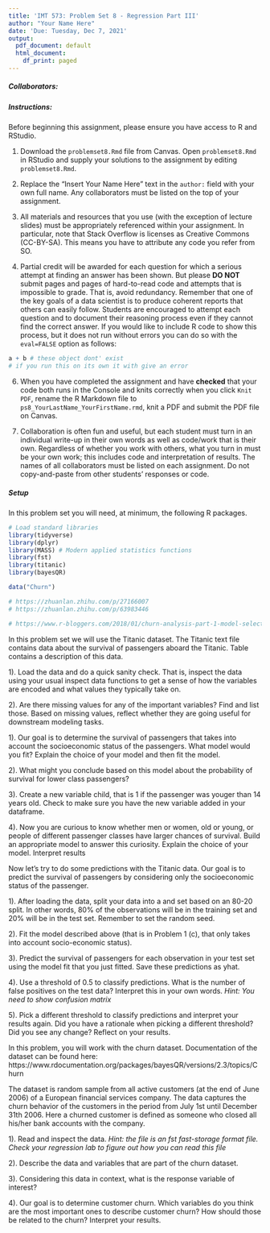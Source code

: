 ---
title: 'IMT 573: Problem Set 8 - Regression Part III'
author: "Your Name Here"
date: 'Due: Tuesday, Dec 7, 2021'
output:
  pdf_document: default
  html_document:
    df_print: paged
---

<!-- This syntax can be used to add comments that are ignored during knitting process. -->

##### Collaborators: <!-- BE SURE TO LIST ALL COLLABORATORS HERE! -->

##### Instructions:

Before beginning this assignment, please ensure you have access to R and RStudio. 

1. Download the `problemset8.Rmd` file from Canvas. Open `problemset8.Rmd` in RStudio and supply your solutions to the assignment by editing `problemset8.Rmd`. 


2. Replace the "Insert Your Name Here" text in the `author:` field with your own full name. Any collaborators must be listed on the top of your assignment. 

4. All materials and resources that you use (with the exception of lecture slides) must be appropriately referenced within your assignment. In particular, note that Stack Overflow is licenses as Creative Commons (CC-BY-SA). This means you have to attribute any code you refer from SO.

5. Partial credit will be awarded for each question for which a serious attempt at finding an answer has been shown. But please **DO NOT** submit pages and pages of hard-to-read code and attempts that is impossible to grade. That is, avoid redundancy. Remember that one of the key goals of a data scientist is to produce coherent reports that others can easily follow.  Students are \emph{strongly} encouraged to attempt each question and to document their reasoning process even if they cannot find the correct answer. If you would like to include R code to show this process, but it does not run without errors you can do so with the `eval=FALSE` option as follows:

```{r example chunk with a bug, eval=FALSE}
a + b # these object dont' exist 
# if you run this on its own it with give an error
```

6. When you have completed the assignment and have **checked** that your code both runs in the Console and knits correctly when you click `Knit PDF`, rename the R Markdown file to `ps8_YourLastName_YourFirstName.rmd`, knit a PDF and submit the PDF file on Canvas.

7.  Collaboration is often fun and useful, but each student must turn in an individual write-up in their own words as well as code/work that is their own.  Regardless of whether you work with others, what you turn in must be your own work; this includes code and interpretation of results. The names of all collaborators must be listed on each assignment. Do not copy-and-paste from other students' responses or code.

##### Setup

In this problem set you will need, at minimum, the following R packages.

```{r Setup, message=FALSE}
# Load standard libraries
library(tidyverse)
library(dplyr)
library(MASS) # Modern applied statistics functions
library(fst)
library(titanic)
library(bayesQR)

data("Churn")

# https://zhuanlan.zhihu.com/p/27166007
# https://zhuanlan.zhihu.com/p/63983446

# https://www.r-bloggers.com/2018/01/churn-analysis-part-1-model-selection/
```

\textbf{Problem 1}

\noindent \textbf{Data:} In this problem set we will use the Titanic dataset. The Titanic text file contains data about the survival of passengers aboard the Titanic. Table \ref{tab:data} contains a description of this data. 
\vspace{.1in}

\begin{table}[ht]
\centering
\begin{tabular}{|l|l|}
\hline
{\bf Variable} & {\bf Description} \\ \hline \hline
pclass      &    Passenger Class \\
            &    (1 = 1st; 2 = 2nd; 3 = 3rd) \\ \hline
survived    &    Survival \\
            &    (0 = No; 1 = Yes) \\ \hline
name        &    Name \\ \hline
sex         &    Sex \\ \hline
age         &    Age \\ \hline
sibsp       &    Number of Siblings/Spouses Aboard \\ \hline
parch       &    Number of Parents/Children Aboard \\ \hline 
ticket      &    Ticket Number \\ \hline
fare        &    Passenger Fare \\ \hline
cabin       &    Cabin \\ \hline
embarked    &    Port of Embarkation \\
            &    (C = Cherbourg; Q = Queenstown; S = Southampton) \\ \hline
boat        &    Lifeboat \\ \hline
body        &    Body Identification Number \\ \hline
home.dest   &    Home/Destination \\
\hline
\end{tabular}
\caption{Description of variables in the Titanic Dataset}
\label{tab:data}
\end{table}
\vspace{.1in}

\newpage


\textbf{Problem 1: Part a}

1). Load the data and do a quick sanity check. That is, inspect the data using your usual inspect data functions to get a sense of how the variables are encoded and what values they typically take on.


2). Are there missing values for any of the important variables? Find and list those. Based on missing values, reflect whether they are going useful for downstream modeling tasks.


\textbf{Problem 1: Part b (Categorical output)}

1). Our goal is to determine the survival of passengers that takes into account the socioeconomic status of the passengers. What model would you fit? Explain the choice of your model and then fit the model.

2). What might you conclude based on this model about the probability of survival for lower class passengers?

3). Create a new variable child, that is 1 if the passenger was youger than 14 years old.  Check to make sure you have the new variable added in your dataframe.

4). Now you are curious to know whether men or women, old or young, or people of different passenger classes have larger chances of survival. Build an appropriate model to answer this curiosity. Explain the choice of your model. Interpret results


\textbf{Problem 1: Part c - Predictions with a categorical output}
Now let's try to do some predictions with the Titanic data. Our goal is to predict the survival of passengers by considering only the socioeconomic status of the passenger. 

1). After loading the data, split your data into a \emph{training} and \emph{test} set based on an 80-20 split. In other words, 80\% of the observations will be in the training set and 20\% will be in the test set. Remember to set the random seed.

2). Fit the model described above (that is in Problem 1 (c), that only takes into account socio-economic status).

3). Predict the survival of passengers for each observation in your test set using the model fit that you just fitted. Save these predictions as yhat.

4). Use a threshold of 0.5 to classify predictions. What is the number of false positives on the test data? Interpret this in your own words. _Hint: You need to show confusion matrix_

5). Pick a different threshold to classify predictions and interpret your results again. Did you have a rationale when picking a different threshold? Did you see any change? Reflect on your results.

\textbf{Problem 2: Customer Churn data}
In this problem, you will work with the churn dataset. Documentation of the dataset can be found here: https://www.rdocumentation.org/packages/bayesQR/versions/2.3/topics/Churn

The dataset is random sample from all active customers  (at the end of June 2006) of a European financial services company. The data captures the churn behavior of the customers in the period from July 1st until December 31th 2006. Here a churned customer is defined as someone who closed all his/her bank accounts with the company. 

1). Read and inspect the data. _Hint: the file is an fst fast-storage format file. Check your regression lab to figure out how you can read this file_

2). Describe the data and variables that are part of the churn dataset.

3). Considering this data in context, what is the response variable of interest?

4). Our goal is to determine customer churn. Which variables do you think are the most important ones to describe customer churn? How should those be related to the churn? Interpret your results.


